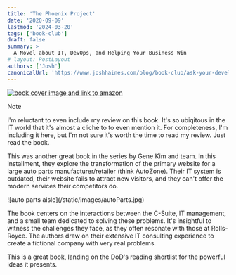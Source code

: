 ```yaml
---
title: 'The Phoenix Project'
date: '2020-09-09'
lastmod: '2024-03-20'
tags: ['book-club']
draft: false
summary: >
  A Novel about IT, DevOps, and Helping Your Business Win
# layout: PostLayout
authors: ['Josh']
canonicalUrl: 'https://www.joshhaines.com/blog/book-club/ask-your-developer'
---
```


<div className="mx-auto w-1/3">
  <a href="https://www.amazon.com/Phoenix-Project-DevOps-Helping-Business/dp/1942788290">
    <img
      alt="book cover image and link to amazon"
      src="https://m.media-amazon.com/images/I/51QYeIxvwgL._SY445_SX342_.jpg"
    />
  </a>
</div>

> [!Note]
> I'm reluctant to even include my review on this book. It's so ubiqitous in the IT world that it's almost a cliche to to even mention it. For completeness, I'm including it here, but I'm not sure it's worth the time to read my review. Just read the book.

This was another great book in the series by Gene Kim and team. In this installment, they explore the transformation of the primary website for a large auto parts manufacturer/retailer (think AutoZone). Their IT system is outdated, their website fails to attract new visitors, and they can't offer the modern services their competitors do.

<div className="-mx-2 flex flex-wrap justify-center overflow-hidden xl:-mx-2">
  <div className="my-1 w-full overflow-hidden px-2 xl:my-1 xl:w-1/2 xl:px-2">
    ![auto parts aisle](/static/images/autoParts.jpg)
  </div>
</div>

The book centers on the interactions between the C-Suite, IT management, and a small team dedicated to solving these problems. It's insightful to witness the challenges they face, as they often resonate with those at Rolls-Royce. The authors draw on their extensive IT consulting experience to create a fictional company with very real problems.

This is a great book, landing on the DoD's reading shortlist for the powerful ideas it presents.
